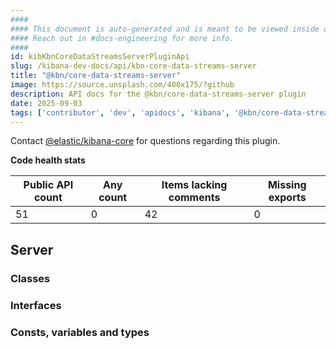 ```yaml
---
####
#### This document is auto-generated and is meant to be viewed inside our experimental, new docs system.
#### Reach out in #docs-engineering for more info.
####
id: kibKbnCoreDataStreamsServerPluginApi
slug: /kibana-dev-docs/api/kbn-core-data-streams-server
title: "@kbn/core-data-streams-server"
image: https://source.unsplash.com/400x175/?github
description: API docs for the @kbn/core-data-streams-server plugin
date: 2025-09-03
tags: ['contributor', 'dev', 'apidocs', 'kibana', '@kbn/core-data-streams-server']
---
```




Contact [@elastic/kibana-core](https://github.com/orgs/elastic/teams/kibana-core) for questions regarding this plugin.

**Code health stats**

| Public API count  | Any count | Items lacking comments | Missing exports |
|-------------------|-----------|------------------------|-----------------|
| 51 | 0 | 42 | 0 |

## Server

### Classes
<DocDefinitionList data={kbnCoreDataStreamsServerObj.server.classes}/>

### Interfaces
<DocDefinitionList data={kbnCoreDataStreamsServerObj.server.interfaces}/>

### Consts, variables and types
<DocDefinitionList data={kbnCoreDataStreamsServerObj.server.misc}/>


